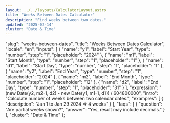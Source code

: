 ```yaml
---
layout: ../../layouts/CalculatorLayout.astro
title: "Weeks Between Dates Calculator"
description: "Find weeks between two dates."
updated: "2025-02-14"
cluster: "Date & Time"
---
```



  "slug": "weeks-between-dates",
  "title": "Weeks Between Dates Calculator",
  "locale": "en",
  "inputs": [
    {
      "name": "y1",
      "label": "Start Year",
      "type": "number",
      "step": "1",
      "placeholder": "2024"
    },
    {
      "name": "m1",
      "label": "Start Month",
      "type": "number",
      "step": "1",
      "placeholder": "1"
    },
    {
      "name": "d1",
      "label": "Start Day",
      "type": "number",
      "step": "1",
      "placeholder": "1"
    },
    {
      "name": "y2",
      "label": "End Year",
      "type": "number",
      "step": "1",
      "placeholder": "2024"
    },
    {
      "name": "m2",
      "label": "End Month",
      "type": "number",
      "step": "1",
      "placeholder": "12"
    },
    {
      "name": "d2",
      "label": "End Day",
      "type": "number",
      "step": "1",
      "placeholder": "31"
    }
  ],
  "expression": "(new Date(y2, m2-1, d2) - new Date(y1, m1-1, d1)) / 604800000",
  "intro": "Calculate number of weeks between two calendar dates.",
  "examples": [
    {
      "description": "Jan 1 to Jan 29 2024 ⇒ 4 weeks"
    }
  ],
  "faqs": [
    {
      "question": "Are partial weeks shown?",
      "answer": "Yes, result may include decimals."
    }
  ],
  "cluster": "Date & Time"
};

<Calculator schema={schema} />
